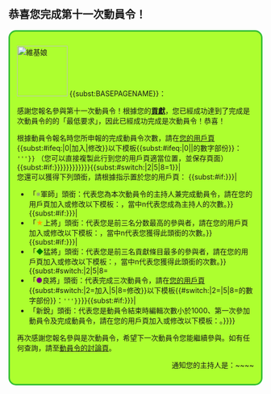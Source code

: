 == 恭喜您完成第十一次動員令！ ==
<div style="border: 3px solid #36BF36; background: #ADFF2F; padding: 1em; -moz-border-radius: 15px; -webkit-border-radius: 15px; border-radius: 15px;">
[[File:Wikipe-tan_full_length.png|100px|right|維基娘]]
{{<includeonly>subst:</includeonly>BASEPAGENAME}}：

感謝您報名參與第十一次動員令！根據您的[[Wikipedia:動員令/第十一次動員令/個人貢獻/{{<includeonly>subst:</includeonly>BASEPAGENAME}}|'''貢獻''']]，您已經成功達到了完成是次動員令的的「最低要求」，因此已經成功完成是次動員令！恭喜！

根據動員令報名時您所申報的完成動員令次數，請在[[Special:MyPage|您的用戶頁]]{{<includeonly>subst:</includeonly>#ifeq:{{{1|0}}}|0|加入|修改}}以下模板{{<includeonly>subst:</includeonly>#ifeq:{{{1|0}}}|0||的數字部份}}：
<code>{{tl|User 動員令|'''{{<includeonly>subst:</includeonly>#expr:{{{1|0}}}+1}}'''}}</code> （您可以直接複製此行到您的用戶頁適當位置，並保存頁面）{{<includeonly>subst:</includeonly>#if:{{{軍師|{{{军师|}}}}}}{{{上將|{{{上将|}}}}}}{{{猛將|{{{猛将|}}}}}}{{{新銳|{{{新锐|}}}}}}{{<includeonly>subst:</includeonly>#switch:{{{1|0}}}|2|5|8=1}}|<br/>

您還可以獲得下列頭銜，請根據指示置於您的用戶頁：
{{<includeonly>subst:</includeonly>#if:{{{軍師|{{{军师|}}}}}}|
* 「<span style="color: #888888;">※</span>軍師」頭銜：代表您為本次動員令的主持人兼完成動員令，請在您的用戶頁加入或修改以下模板：<code>{{tl|User 軍師|n}}</code>，當中n代表您成為主持人的次數。}}{{<includeonly>subst:</includeonly>#if:{{{上將|{{{上将|}}}}}}|
* 「<span style="color: Orange;">★</span>上將」頭銜：代表您是前三名分数最高的參與者，請在您的用戶頁加入或修改以下模板：<code>{{tl|User 上將|n}}</code>，當中n代表您獲得此頭銜的次數。}}{{<includeonly>subst:</includeonly>#if:{{{猛將|{{{猛将|}}}}}}|
* 「<span style="color: Green;">◆</span>猛將」頭銜：代表您是前三名貢獻條目最多的參與者，請在您的用戶頁加入或修改以下模板：<code>{{tl|User 猛將|n}}</code>，當中n代表您獲得此頭銜的次數。}}{{<includeonly>subst:</includeonly>#switch:{{{1|0}}}|2|5|8=
* 「<span style="color: Purple;">●</span>良將」頭銜：代表完成三次動員令，請在[[Special:MyPage|您的用戶頁]]{{<includeonly>subst:</includeonly>#switch:{{{1|2}}}|2=加入|5|8=修改}}以下模板{{#switch:{{{1|0}}}|2=|5|8=的數字部份}}：<code>{{tl|User 良将|'''{{<includeonly>subst:</includeonly>#switch:{{{1|2}}}|2=1|5=2|8=3}}'''}}</code>}}{{<includeonly>subst:</includeonly>#if:{{{新銳|{{{新锐|}}}}}}|
* 「新銳」頭銜：代表您是動員令結束時編輯次數小於1000、第一次參加動員令及完成動員令，請在您的用戶頁加入或修改以下模板：<code>{{tl|User 新銳}}</code>。}}}}

再次感謝您報名參與是次動員令，希望下一次動員令您能繼續參與。如有任何查詢，請至[[Wikipedia talk:動員令/第十次動員令|動員令的討論頁]]。

<div align="right">通知您的主持人是：~~<includeonly></includeonly>~~</div></div>